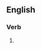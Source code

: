 ==English==

===Verb===
{{head|en|verb form}}

# {{present participle of|overspecialize|lang=en|nocat=1}}